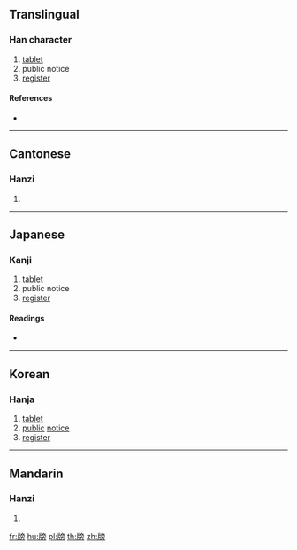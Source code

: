 ==Translingual==

===Han character===
{{Han char|rn=91|rad=片|as=10|sn=14|four=20027|canj=LLYBS,LNYBS}}

# [[tablet]]
# public notice
# [[register]]

====References====
* {{Han ref|kx=0694.060|dkj=19876|dj=1107.150|hdz=32019.120|uh=7253|ud=29267|bh=E2C6|bd=58054}}

----

==Cantonese==

===Hanzi===
{{yue-hanzi|jyut=|y=bong2}}

# {{defn|lang=yue|sort=片10}}

----

==Japanese==

===Kanji===
{{ja-kanji|grade=|rs=片10}}

# [[tablet]]
# public notice
# [[register]]


====Readings====
* {{ja-readings|on=[[ぼう]] (bō), [[ほう]] (hō)|kun=[[ふだ]] (fuda)}}

----

==Korean==

===Hanja===
{{ko-hanja|hangeul=방|eumhun=|rv=bang|mr=pang|y=pang}}

# [[tablet]]
# [[public]] [[notice]]
# [[register]]

----

==Mandarin==

===Hanzi===
{{cmn-hanzi|pin=[[bǎng]] ([[bang3]])|wg=pang<sup>3</sup>}}

# {{defn|lang=cmn|sort=片10}}

[[fr:牓]]
[[hu:牓]]
[[pl:牓]]
[[th:牓]]
[[zh:牓]]